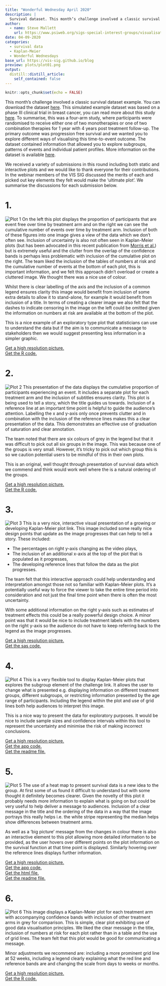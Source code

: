 ```yaml
---
title: "Wonderful Wednesday April 2020"
description: |
  Survival dataset. This month’s challenge involved a classic survival dataset example. This simulated example dataset was based on a phase III clinical trial in breast cancer. The primary outcome was progression free survival and we wanted you to explore different ways of visualising this time-to-event outcome. The dataset contained information that allowed you to explore subgroups, patterns of events and individual patient profiles.
author:
  - name: Steve Mallett
    url: https://www.psiweb.org/sigs-special-interest-groups/visualisation
date: 04-09-2020
categories:
  - survival data
  - Kaplan-Meier
  - Wonderful Wednesdays
base_url: https://vis-sig.github.io/blog
preview: plots/plot01.png
output:
  distill::distill_article:
    self_contained: false
---
```


```r
knitr::opts_chunk$set(echo = FALSE)
```

This month’s challenge involved a classic survival dataset example. You can download the dataset [here](https://github.com/VIS-SIG/Wonderful-Wednesdays/tree/master/data/2020/2020-04-08). This simulated example dataset was based on a phase III clinical trial in breast cancer, you can read more about this study [here](https://ascopubs.org/doi/pdf/10.1200/JCO.2015.62.1797). To summarise, this was a four-arm study, where participants were randomised to receive either one of two monotherapies or one of two combination therapies for 1 year with 4 years post treatment follow-up. The primary outcome was progression free survival and we wanted you to explore different ways of visualising this time-to-event outcome. The dataset contained information that allowed you to explore subgroups, patterns of events and individual patient profiles. More information on the dataset is available [here](https://github.com/VIS-SIG/Wonderful-Wednesdays/tree/master/data/2020/2020-04-08).

We received a variety of submissions in this round including both static and interactive plots and we would like to thank everyone for their contributions. In the webinar members of the VIS SIG discussed the merits of each and picked out key elements they felt would make the ‘ultimate plot’. We summarise the discussions for each submission below.

# 1.
![Plot 1](plots/plot01.png "Plot 1")
On the left this plot displays the proportion of participants that are event free over time by treatment arm and on the right we can see the cumulative number of events over time by treatment arm. Inclusion of both of these figures into one image gives a view of the data which we don’t often see. Inclusion of uncertainty is also not often seen in Kaplan-Meier plots (but has been advocated in this recent publication from [Morris et al.](https://bmjopen.bmj.com/content/9/9/e030215)) but is extremely useful and the clutter from the overlap of the confidence bands is perhaps less problematic with inclusion of the cumulative plot on the right. The team liked the inclusion of the tables of numbers at risk and the cumulative number of events at the bottom of each plot, this is important information, and we felt this approach didn’t overload or create a cluttered image. We thought there was a nice use of colour.

Whilst there is clear labelling of the axis and the inclusion of a common legend ensures clarity this image would benefit from inclusion of some extra details to allow it to stand-alone, for example it would benefit from inclusion of a title. In terms of creating a clearer image we also felt that the dashes to indicate censoring in the image on the left could be omitted given the information on numbers at risk are available at the bottom of the plot.

This is a nice example of an exploratory type plot that statisticians can use to understand the data but if the aim is to communicate a message to stakeholders then we would suggest presenting less information in a simpler graphic.

[Get a high resolution picture.](plots/plot01.png)  
[Get the R code.](code/2020-04-08-markusv_km.R)

# 2.
![Plot 2](plots/plot02.png "Plot 2")
This presentation of the data displays the cumulative proportion of participants experiencing an event. It includes a separate plot for each treatment arm and the inclusion of subtitles ensures clarity. This plot is being used to tell a story, which the title guides us towards. Inclusion of a reference line at an important time point is helpful to guide the audience’s attention. Labelling the x and y-axis only once prevents clutter and in combination with the inclusion of the reference lines makes this a clear presentation of the data. This demonstrates an effective use of graduation of saturation and clear annotation.

The team noted that there are six colours of grey in the legend but that it was difficult to pick out all six groups in the image. This was because one of the groups is very small. However, it’s tricky to pick out which group this is so we caution potential users to be mindful of this in their own plots.

This is an original, well thought through presentation of survival data which we commend and think would work well where the is a natural ordering of the groups.

[Get a high resolution picture.](plots/plot02.png)  
[Get the R code.](code/2020-04-08-markusv_area.R)

# 3.
![Plot 3](plots/plot03.PNG "Plot 3")
This is a very nice, interactive visual presentation of a growing or developing Kaplan-Meier plot link. This image included some really nice design points that update as the image progresses that can help to tell a story. These included:

* The percentages on right y-axis changing as the video plays,
* The inclusion of an additional x-axis at the top of the plot that is populated as it progresses,
* The developing reference lines that follow the data as the plot progresses.

The team felt that this interactive approach could help understanding and interpretation amongst those not so familiar with Kaplan-Meier plots. It’s a potentially useful way to force the viewer to take the entire time period into consideration and not just the final time point when there is often the most uncertainty.

With some additional information on the right y-axis such as estimates of treatment effects this could be a really powerful design choice. A minor point was that it would be nice to include treatment labels with the numbers on the right y-axis so the audience do not have to keep referring back to the legend as the image progresses.

[Get a high resolution picture.](plots/plot03.png)  
[Get the sas code.](code/PSI_KM_2020_05_04 - manz352.sas)

# 4.
![Plot 4](plots/plot04.PNG "Plot 4")
This is a very flexible tool to display Kaplan-Meier plots that explores the subgroup element of the challenge link. It allows the user to change what is presented e.g. displaying information on different treatment groups, different subgroups, or restricting information presented by the age range of participants. Including the legend within the plot and use of grid lines both help audiences to interpret this image.

This is a nice way to present the data for exploratory purposes. It would be nice to include sample sizes and confidence intervals within this tool to represent the uncertainty and minimise the risk of making incorrect conclusions.

[Get a high resolution picture.](plots/plot04.PNG)  
[Get the app code.](code/PSI_April_KM_v1_0_local/app.R)  
[Get the readme file.](code/PSI_April_KM_v1_0_local/README(Interactive Kaplan Meier).txt)

# 5.
![Plot 5](plots/plot05.PNG "Plot 5")
The use of a heat map to present survival data is a new idea to the group. At first some of us found it difficult to understand but with some thought it definitely becomes clearer. Given the novelty of this plot it probably needs more information to explain what is going on but could be very useful to help deliver a message to audiences. Inclusion of a clear message in the title and the ordering of the data in a way that the image portrays this really helps i.e. the white stripe representing the median helps show differences between treatment arms.

As well as a ‘big picture’ message from the changes in colour there is also an interactive element to this plot allowing more detailed information to be provided, as the user hovers over different points on the plot information on the survival function at that time point is displayed. Similarly hovering over the reference lines displays further information.

[Get a high resolution picture.](plots/plot05.PNG)  
[Get the app code.](code/PSI_April_Heat_map_v1_0/PSI_April_Heat_map_v1_0.R)  
[Get the html file.](code/PSI_April_Heat_map_v1_0/PSI_April_Heat_map_v1_0.html)  
[Get the readme file.](code/PSI_April_Heat_map_v1_0/README(HeatMap-Lan Meier).txt)

# 6.
![Plot 6](plots/plot06.png "Plot 6")
This image displays a Kaplan-Meier plot for each treatment arm with accompanying confidence bands with inclusion of other treatment arms in grey for comparison. This is simple, clear plot exhibiting use of good data visualisation principles. We liked the clear message in the title, inclusion of numbers at risk for each plot rather than in a table and the use of grid lines. The team felt that this plot would be good for communicating a message.

Minor adjustments we recommend are: including a more prominent grid line at 52 weeks, including a legend clearly explaining what the red line and reference bands are and changing the scale from days to weeks or months.

[Get a high resolution picture.](plots/plot06.png)  
[Get the R code.](code/km-plot - Mark Baillie.R)